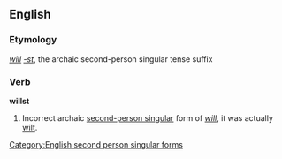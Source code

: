 ==English==
===Etymology===
''[[will]]'' ''[[-st]]'', the archaic second-person singular tense suffix

===Verb===
'''willst'''
# Incorrect archaic [[second-person singular]] form of ''[[will]]'', it was actually [[wilt]].

[[Category:English second person singular forms]]